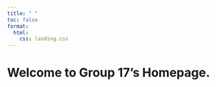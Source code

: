 ```yaml
---
title: " "
toc: false
format:
  html:
    css: landing.css
---
```


# Welcome to Group 17's Homepage.
